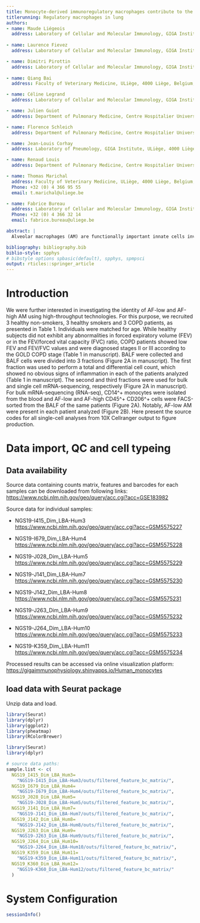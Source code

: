 ```yaml
---
title: Monocyte-derived immunoregulatory macrophages contribute to the alveolar macrophage pool in humans
titlerunning: Regulatory macrophages in lung
authors: 
- name: Maude Liégeois
  address: Laboratory of Cellular and Molecular Immunology, GIGA Institute, ULiège, 4000 Liège, Belgium
  
- name: Laurence Fievez
  address: Laboratory of Cellular and Molecular Immunology, GIGA Institute, ULiège, 4000 Liège, Belgium; Faculty of Veterinary Medicine, ULiège, 4000 Liège, Belgium

- name: Dimitri Pirottin
  address: Laboratory of Cellular and Molecular Immunology, GIGA Institute, ULiège, 4000 Liège, Belgium; Faculty of Veterinary Medicine, ULiège, 4000 Liège, Belgium
  
- name: Qiang Bai
  address: Faculty of Veterinary Medicine, ULiège, 4000 Liège, Belgium; Laboratory of Immunophysiology, GIGA Institute, ULiège, 4000 Liège, Belgium

- name: Céline Legrand
  address: Laboratory of Cellular and Molecular Immunology, GIGA Institute, ULiège, 4000 Liège, Belgium; Faculty of Veterinary Medicine, ULiège, 4000 Liège, Belgium

- name: Julien Guiot
  address: Department of Pulmonary Medicine, Centre Hospitalier Universitaire (CHU), ULiège, 4000 Liège, Belgium; Laboratory of Pneumology, GIGA Institute, ULiège, 4000 Liège, Belgium

- name: Florence Schleich
  address: Department of Pulmonary Medicine, Centre Hospitalier Universitaire (CHU), ULiège, 4000 Liège, Belgium; Laboratory of Pneumology, GIGA Institute, ULiège, 4000 Liège, Belgium

- name: Jean-Louis Corhay
  address: Laboratory of Pneumology, GIGA Institute, ULiège, 4000 Liège, Belgium

- name: Renaud Louis
  address: Department of Pulmonary Medicine, Centre Hospitalier Universitaire (CHU), ULiège, 4000 Liège, Belgium; Laboratory of Pneumology, GIGA Institute, ULiège, 4000 Liège, Belgium

- name: Thomas Marichal
  address: Faculty of Veterinary Medicine, ULiège, 4000 Liège, Belgium; Laboratory of Immunophysiology, GIGA Institute, ULiège, 4000 Liège, Belgium; Walloon Excellence in Life Sciences and Biotechnology (WELBIO), Wallonia, Belgium
  Phone: +32 (0) 4 366 95 55
  email: t.marichal@uliege.be 

- name: Fabrice Bureau
  address: Laboratory of Cellular and Molecular Immunology, GIGA Institute, ULiège, 4000 Liège, Belgium; Faculty of Veterinary Medicine, ULiège, 4000 Liège, Belgium; Walloon Excellence in Life Sciences and Biotechnology (WELBIO), Wallonia, Belgium
  Phone: +32 (0) 4 366 32 14
  email: fabrice.bureau@uliege.be

abstract: |
  Alveolar macrophages (AM) are functionally important innate cells involved in lung homeostasis and immunity. While the idea that AM merely represent a homogenous population has been recently challenged, it remains unclear whether ontogenically and functionally distinct subpopulations of AMs can be found in healthy human lungs, and to what extent conditions like smoking or chronic obstructive pulmonary disease (COPD) trigger changes in the AM compartment. Here, we analyzed bronchoalveolar lavage fluid (BALF) cells from healthy non-smokers, healthy smokers and COPD patients by flow cytometry, bulk and single-cell(sc) RNA-sequencing (RNA-seq). We found that BALF CD206+ macrophage subpopulations could be distinguished based on their level of auto-fluorescence. Bulk RNA-seq analysis of blood monocytes, CD206+ autofluorescentlow (AFlo) and AFhi macrophages supported that AFlo macrophages derived from monocytes that were imprinted by the alveolar niche to differentiate into AM expressing both monocyte- and AM-related genes. ScRNA-seq analyses performed on total BALF cells from the same patients highlighted the dual monocytic and self-proliferative origin of AM, as well as the functional diversity of the AM pool in healthy and COPD lungs. Of note, monocyte-derived AFlo AM were equally represented in each category of subjects and exhibited an immunoregulatory profile, including the ability to secrete the immunosuppressive cytokine interleukin(IL-10). Finally, we provide evidence that the monocyte-associated marker CCR2 can be used by flow cytometry to distinguish AM according to their origin, thereby opening new perspectives to better understand AM complexity and functions in different contexts, such as infections, inflammatory disorders or cancer. 

bibliography: bibliography.bib
biblio-style: spphys
# bibstyle options spbasic(default), spphys, spmpsci
output: rticles::springer_article
---
```


# Introduction {#intro}
We were further interested in investigating the identity of AF-low and AF-high AM using high-throughput technologies. For this purpose, we recruited 3 healthy non-smokers, 3 healthy smokers and 3 COPD patients, as presented in Table 1. Individuals were matched for age. While healthy subjects did not exhibit any abnormalities in forced expiratory volume (FEV) or in the FEV/forced vital capacity (FVC) ratio, COPD patients showed low FEV and FEV/FVC values and were diagnosed stages II or III according to the GOLD COPD stage (Table 1 in manuscript). BALF were collected and BALF cells were divided into 3 fractions (Figure 2A in manuscript). The first fraction was used to perform a total and differential cell count, which showed no obvious signs of inflammation in each of the patients analyzed (Table 1 in manuscript). The second and third fractions were used for bulk and single cell mRNA-sequencing, respectively (Figure 2A in manuscript).
For bulk mRNA-sequencing (RNA-seq), CD14^+ monocytes were isolated from the blood and AF-low and AF-high CD45^+ CD206^+ cells were FACS-sorted from the BALF of the same patients (Figure 2A). Notably, AF-low AM were present in each patient analyzed (Figure 2B). 
Here present the source codes for all single-cell analyses from 10X Cellranger output to figure production. 

# Data import, QC and cell typeing {#sec:1}

## Data availability
Source data containing counts matrix, features and barcodes for each samples can be downloaded from following links: 
[https://www.ncbi.nlm.nih.gov/geo/query/acc.cgi?acc=GSE183982](https://www.ncbi.nlm.nih.gov/geo/query/acc.cgi?acc=GSE183982)

Source data for individual samples: 

- NGS19-I415_Dim_LBA-Hum3
[https://www.ncbi.nlm.nih.gov/geo/query/acc.cgi?acc=GSM5575227](https://www.ncbi.nlm.nih.gov/geo/query/acc.cgi?acc=GSM5575227)

- NGS19-I679_Dim_LBA-Hum4
[https://www.ncbi.nlm.nih.gov/geo/query/acc.cgi?acc=GSM5575228](https://www.ncbi.nlm.nih.gov/geo/query/acc.cgi?acc=GSM5575228)

- NGS19-J028_Dim_LBA-Hum5
[https://www.ncbi.nlm.nih.gov/geo/query/acc.cgi?acc=GSM5575229](https://www.ncbi.nlm.nih.gov/geo/query/acc.cgi?acc=GSM5575229)

- NGS19-J141_Dim_LBA-Hum7
[https://www.ncbi.nlm.nih.gov/geo/query/acc.cgi?acc=GSM5575230](https://www.ncbi.nlm.nih.gov/geo/query/acc.cgi?acc=GSM5575230)

- NGS19-J142_Dim_LBA-Hum8
[https://www.ncbi.nlm.nih.gov/geo/query/acc.cgi?acc=GSM5575231](https://www.ncbi.nlm.nih.gov/geo/query/acc.cgi?acc=GSM5575231)

- NGS19-J263_Dim_LBA-Hum9
[https://www.ncbi.nlm.nih.gov/geo/query/acc.cgi?acc=GSM5575232](https://www.ncbi.nlm.nih.gov/geo/query/acc.cgi?acc=GSM5575232)

- NGS19-J264_Dim_LBA-Hum10
[https://www.ncbi.nlm.nih.gov/geo/query/acc.cgi?acc=GSM5575233](https://www.ncbi.nlm.nih.gov/geo/query/acc.cgi?acc=GSM5575233)

- NGS19-K359_Dim_LBA-Hum11
[https://www.ncbi.nlm.nih.gov/geo/query/acc.cgi?acc=GSM5575234](https://www.ncbi.nlm.nih.gov/geo/query/acc.cgi?acc=GSM5575234)

Processed results can be accessed via online visualization platform: 
[https://gigaimmunophysiology.shinyapps.io/Human_monocytes](https://gigaimmunophysiology.shinyapps.io/Human_monocytes)


## load data with Seurat package
Unzip data and load. 

```r
library(Seurat)
library(dplyr)
library(ggplot2)
library(pheatmap)
library(RColorBrewer)
```


```r
library(Seurat)
library(dplyr)

# source data paths: 
sample.list <- c(
  NGS19_I415_Dim_LBA_Hum3=
    "NGS19-I415_Dim_LBA-Hum3/outs/filtered_feature_bc_matrix/",
  NGS19_I679_Dim_LBA_Hum4=
    "NGS19-I679_Dim_LBA-Hum4/outs/filtered_feature_bc_matrix/",
  NGS19_J028_Dim_LBA_Hum5=
    "NGS19-J028_Dim_LBA-Hum5/outs/filtered_feature_bc_matrix/",
  NGS19_J141_Dim_LBA_Hum7=
    "NGS19-J141_Dim_LBA-Hum7/outs/filtered_feature_bc_matrix/",
  NGS19_J142_Dim_LBA_Hum8=
    "NGS19-J142_Dim_LBA-Hum8/outs/filtered_feature_bc_matrix/",
  NGS19_J263_Dim_LBA_Hum9=
    "NGS19-J263_Dim_LBA-Hum9/outs/filtered_feature_bc_matrix/",
  NGS19_J264_Dim_LBA_Hum10=
    "NGS19-J264_Dim_LBA-Hum10/outs/filtered_feature_bc_matrix/",
  NGS19_K359_Dim_LBA_Hum11=
    "NGS19-K359_Dim_LBA-Hum11/outs/filtered_feature_bc_matrix/",
  NGS19_K360_Dim_LBA_Hum12=
    "NGS19-K360_Dim_LBA-Hum12/outs/filtered_feature_bc_matrix/"
  )


```


# System Configuration {#sec:3}
```r
sessionInfo()
```





